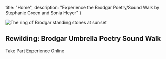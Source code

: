 


  title: "Home",
  description: "Experience the Brodgar Poetry/Sound Walk by Stephanie Green and Sonia Heyer"
}

<section className="hero">
  <div className="hero-image">
    <Image alt="The ring of Brodgar standing stones at sunset" src={imgSunset}
      priority placeholder="blur" />
  </div>
  <div className="hero-content">
    <h1>Rewilding: Brodgar Umbrella Poetry Sound Walk</h1>
    <div className="hero-buttons">
      <a className="button">Take Part</a>
      <a className="button">Experience Online</a>
    </div>
  </div>
</section>

